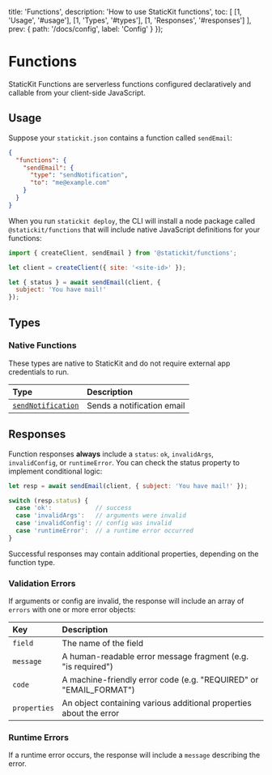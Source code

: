 
  title: 'Functions',
  description: 'How to use StaticKit functions',
  toc: [
    [1, 'Usage', '#usage'],
    [1, 'Types', '#types'],
    [1, 'Responses', '#responses']
  ],
  prev: {
    path: '/docs/config',
    label: 'Config'
  }
});

# Functions

StaticKit Functions are serverless functions configured declaratively and callable from your client-side JavaScript. 

## Usage

Suppose your `statickit.json` contains a function called `sendEmail`:

```json
{
  "functions": {
    "sendEmail": {
      "type": "sendNotification",
      "to": "me@example.com"
    }
  }
}
```

When you run `statickit deploy`, the CLI will install a node package called `@statickit/functions` that will include native JavaScript definitions for your functions:

```js
import { createClient, sendEmail } from '@statickit/functions';

let client = createClient({ site: '<site-id>' });

let { status } = await sendEmail(client, {
  subject: 'You have mail!'
});
```

## Types

### Native Functions

These types are native to StaticKit and do not require external app credentials to run.

| Type                              | Description                                                  |
| :-------------------------------- | :----------------------------------------------------------- |
| [`sendNotification`](/docs/functions/send-notification) | Sends a notification email      |

## Responses

Function responses **always** include a `status`: `ok`, `invalidArgs`, `invalidConfig`, or `runtimeError`. You can check the status property to implement conditional logic:

```js
let resp = await sendEmail(client, { subject: 'You have mail!' });

switch (resp.status) {
  case 'ok':            // success
  case 'invalidArgs':   // arguments were invalid
  case 'invalidConfig': // config was invalid
  case 'runtimeError':  // a runtime error occurred
}
```

Successful responses may contain additional properties, depending on the function type.

### Validation Errors

If arguments or config are invalid, the response will include an array of `errors` with one or more error objects:

| Key            | Description                                                       |
| :------------- | :---------------------------------------------------------------- |
| `field`        | The name of the field                                             |
| `message`      | A human-readable error message fragment (e.g. "is required")      |
| `code`         | A machine-friendly error code (e.g. "REQUIRED" or "EMAIL_FORMAT") |
| `properties`   | An object containing various additional properties about the error |

### Runtime Errors

If a runtime error occurs, the response will include a `message` describing the error.
